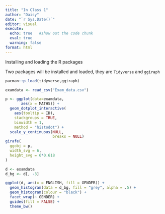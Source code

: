 ```yaml
---
title: "In Class 1"
author: "Daisy"
date: "`r Sys.Date()`"
editor: visual
execute: 
  echo: true   #show out the code chunk
  eval: true
  warning: false
format: html
---
```


Installing and loading the R packages

Two packages will be installed and loaded, they are `Tidyverse` and `ggiraph`

```r
pacman::p_load(tidyverse,ggiraph)
```

```r
examdata <- read_csv("Exam_data.csv")
```

```r
p <- ggplot(data=examdata, 
       aes(x = MATHS)) +
  geom_dotplot_interactive(
    aes(tooltip = ID),
    stackgroups = TRUE, 
    binwidth = 1, 
    method = "histodot") +
  scale_y_continuous(NULL, 
                     breaks = NULL)
girafe(
  ggobj = p,
  width_svg = 6,
  height_svg = 6*0.618
)
```

```r
d <- examdata   
d_bg <- d[, -3]  

ggplot(d, aes(x = ENGLISH, fill = GENDER)) +
  geom_histogram(data = d_bg, fill = "grey", alpha = .5) +
  geom_histogram(colour = "black") +
  facet_wrap(~ GENDER) +
  guides(fill = FALSE) +  
  theme_bw()

```
